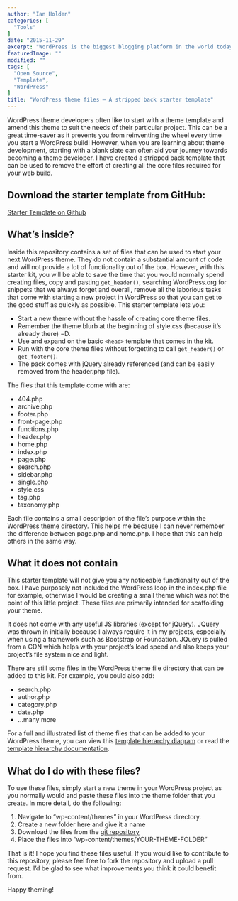 ```yaml
---
author: "Ian Holden"
categories: [
  "Tools"
]
date: "2015-11-29"
excerpt: "WordPress is the biggest blogging platform in the world today. Users like it because it is easy to use, highly expansive and best of all, it’s free! This tutorial should help you with the basics of building a custom WordPress theme. When you see how easy it is, you will be making themes in no time at all!"
featuredImage: ""
modified: ""
tags: [
  "Open Source",
  "Template",
  "WordPress"
]
title: "WordPress theme files – A stripped back starter template"
---
```


WordPress theme developers often like to start with a theme template and amend this theme to suit the needs of their particular project. This can be a great time-saver as it prevents you from reinventing the wheel every time you start a WordPress build! However, when you are learning about theme development, starting with a blank slate can often aid your journey towards becoming a theme developer. I have created a stripped back template that can be used to remove the effort of creating all the core files required for your web build.

## Download the starter template from GitHub:

[Starter Template on Github](https://github.com/ianholden123/WpStarterTheme)

## What’s inside?

Inside this repository contains a set of files that can be used to start your next WordPress theme. They do not contain a substantial amount of code and will not provide a lot of functionality out of the box. However, with this starter kit, you will be able to save the time that you would normally spend creating files, copy and pasting `get_header()`, searching WordPress.org for snippets that we always forget and overall, remove all the laborious tasks that come with starting a new project in WordPress so that you can get to the good stuff as quickly as possible. This starter template lets you:

- Start a new theme without the hassle of creating core theme files.
- Remember the theme blurb at the beginning of style.css (because it’s already there) =D.
- Use and expand on the basic `<head>` template that comes in the kit.
- Run with the core theme files without forgetting to call `get_header()` or `get_footer()`.
- The pack comes with jQuery already referenced (and can be easily removed from the header.php file).

The files that this template come with are:

- 404.php
- archive.php
- footer.php
- front-page.php
- functions.php
- header.php
- home.php
- index.php
- page.php
- search.php
- sidebar.php
- single.php
- style.css
- tag.php
- taxonomy.php

Each file contains a small description of the file’s purpose within the WordPress theme directory. This helps me because I can never remember the difference between page.php and home.php. I hope that this can help others in the same way.

## What it does not contain
This starter template will not give you any noticeable functionality out of the box. I have purposely not included the WordPress loop in the index.php file for example, otherwise I would be creating a small theme which was not the point of this little project. These files are primarily intended for scaffolding your theme.

It does not come with any useful JS libraries (except for jQuery). JQuery was thrown in initially because I always require it in my projects, especially when using a framework such as Bootstrap or Foundation. JQuery is pulled from a CDN which helps with your project’s load speed and also keeps your project’s file system nice and light.

There are still some files in the WordPress theme file directory that can be added to this kit. For example, you could also add:

- search.php
- author.php
- category.php
- date.php
- …many more

For a full and illustrated list of theme files that can be added to your WordPress theme, you can view this [template hierarchy diagram](https://developer.wordpress.org/files/2014/10/template-hierarchy.png) or read the [template hierarchy documentation](https://developer.wordpress.org/themes/basics/template-hierarchy/).

## What do I do with these files?

To use these files, simply start a new theme in your WordPress project as you normally would and paste these files into the theme folder that you create. In more detail, do the following:

1. Navigate to “wp-content/themes” in your WordPress directory.
1. Create a new folder here and give it a name
1. Download the files from the [git repository](https://github.com/ianholden123/WpStarterTheme)
1. Place the files into “wp-content/themes/YOUR-THEME-FOLDER”

That is it! I hope you find these files useful. If you would like to contribute to this repository, please feel free to fork the repository and upload a pull request. I’d be glad to see what improvements you think it could benefit from.

Happy theming!